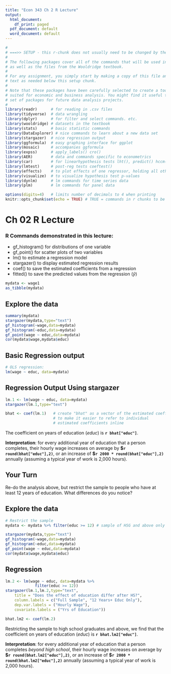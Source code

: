 ```yaml
---
title: "Econ 343 Ch 2 R Lecture"
output:
  html_document:
    df_print: paged
  pdf_document: default
  word_document: default
---
```


```r
#
# ===>> SETUP - this r-chunk does not usually need to be changed by the student.
#
# The following packages cover all of the commands that will be used in this class,
# as well as the files from the Wooldridge textbook.
# 
# For any assignment, you simply start by making a copy of this file and add the R chunks and
# text as needed below this setup chunk. 
#
# Note that these packages have been carefully selected to create a toolkit that is ideally
# suited for economic and business analysis. You might find it useful to keep this template and
# set of packages for future data analysis projects.
#
library(readr)      # for reading in .csv files
library(tidyverse)  # data wrangling
library(dplyr)      # for filter and select commands. etc.
library(wooldridge) # datasets in the textbook
library(stats)      # basic statistic commands
library(DataExplorer) # nice commands to learn about a new data set
library(stargazer)  # nice regression output
library(ggformula)  # easy graphing interface for ggplot
library(mosaic)     # accompanies ggformula
library(expss)      # apply_labels() cro()
library(AER)        # data and commands specific to econometrics
library(car)        # for linearhypothesis tests lht(), predict() hccm() heterosced.
library(lmtest)     # post-reg tests coeftest()
library(effects)    # to plot effects of one regressor, holding all others constant
library(visualize)  # to visualize hypothesis test p-values
library(dynlm)      # lm commands for time series data
library(plm)        # lm commands for panel data

options(digits=4)   # limits number of decimals to 4 when printing
knitr::opts_chunk$set(echo = TRUE) # TRUE = commands in r chunks to be echoed in outfile
```
# Ch 02 R Lecture

### R Commands demonstrated in this lecture:
- gf_histogram() for distributions of one variable
- gf_point()     for scatter plots of two variables
- lm()           to estimate a regression model
- stargazer()    to display estimated regression results
- coef()         to save the estimated coefficients from a regression
- fitted()       to save the predicted values from the regression ($\hat{y}$)

```r
mydata <- wage1  
as_tibble(mydata)  
```

## Explore the data
```r
summary(mydata)
stargazer(mydata,type="text")
gf_histogram(~wage,data=mydata)
gf_histogram(~educ,data=mydata)
gf_point(wage ~ educ,data=mydata)
cor(mydata$wage,mydata$educ)

```


## Basic Regression output
```r
# OLS regression:
lm(wage ~ educ, data=mydata)
```


## Regression Output Using stargazer
```r
lm.1 <- lm(wage ~ educ, data=mydata) 
stargazer(lm.1,type="text")

bhat <- coef(lm.1)   # create "bhat" as a vector of the estimated coefficients
                     # to make it easier to refer to individual 
                     # estimated coefficients inline
```


The coefficient on years of education (*educ*) is **`r bhat["educ"]`**. 

**Interpretation**: for every
additional year of education that a person completes, their hourly wage 
increases on average by **\$`r round(bhat["educ"],2)`**, or an increase
of **\$`r 2000 * round(bhat["educ"],2)`** annually (assuming a typical year
of work is 2,000 hours).

## Your Turn ##############################################################
Re-do the analysis above, but restrict the sample to people who have at least
12 years of education. What differences do you notice?

## Explore the data
```r
# Restrict the sample
mydata <- mydata %>% filter(educ >= 12) # sample of HSG and above only

stargazer(mydata,type="text")
gf_histogram(~wage,data=mydata)
gf_histogram(~educ,data=mydata)
gf_point(wage ~ educ,data=mydata)
cor(mydata$wage,mydata$educ)
```


## Regression
```r
lm.2 <- lm(wage ~ educ, data=mydata %>% 
             filter(educ >= 12)) 
stargazer(lm.1,lm.2,type="text",
	title = "Does the effect of education differ after HS?",
	column.labels = c("Full Sample", "12 Years+ Educ Only"),
	dep.var.labels = ("Hourly Wage"),
	covariate.labels = ("Yrs of Education"))

bhat.lm2 <- coef(lm.2)   
```

Restricting the sample to high school graduates and above, we
find that the coefficient on years of education (*educ*) is **`r bhat.lm2["educ"]`**. 

**Interpretation**: for every
additional year of education that a person completes *beyond high school*, their hourly wage 
increases on average by **\$`r round(bhat.lm2["educ"],2)`**, or an increase
of **\$`r 2000 * round(bhat.lm2["educ"],2)`** annually (assuming a typical year
of work is 2,000 hours).
